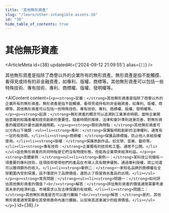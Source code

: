 ```yaml
---
title: "其他無形資產"
slug: "/learn/other-intangible-assets-38"
id: "38"
hide_table_of_contents: true
---
```



# 其他無形資產

<ArticleMeta id={38} updatedAt={'2024-09-12 21:09:55'} alias={`[]`} />
<div className='border-solid border-b border-t-0 my-4 border-[var(--ifm-color-gray-300)]' />

其他無形資產是指除了商譽以外的企業所有的無形資產。無形資產是指不能觸摸、看得見或持有的非金融資產，如專利、版權、商標等。其他無形資產可以包括一些特殊技術、專有技術、專利、商標權、版權、發明權等。

<AIContent content={`<p><strong>定義：</strong>其他無形資產是指除了商譽以外的企業所有的無形資產。無形資產是指不能觸摸、看得見或持有的非金融資產，如專利、版權、商標等。其他無形資產可以包括一些特殊技術、專有技術、專利、商標權、版權、發明權等。</p><p><strong>起源：</strong>無形資產的概念可以追溯到工業革命時期，當時企業開始意識到知識產權和技術創新的重要性。隨着時間的推移，法律和會計準則逐漸完善，對無形資產的確認和計量也越來越規範。</p><p><strong>類別與特點：</strong>其他無形資產可以分為以下幾類：<ul><li><strong>專利：</strong>保護髮明和創新的法律權利，通常有一定的有效期。</li><li><strong>商標權：</strong>保護品牌標識，防止他人未經授權使用。</li><li><strong>版權：</strong>保護原創作品，如文學、音樂、藝術等。</li><li><strong>專有技術：</strong>企業獨有的技術和工藝，通常不公開。</li></ul>這些無形資產的共同特點是它們沒有物理形態，但能為企業帶來經濟利益。</p><p><strong>具體案例：</strong><ul><li><strong>案例一：</strong>某科技公司擁有一項重要的專利技術，這項技術使得他們的產品在市場上具有競爭優勢。通過專利授權，該公司還可以獲得額外的收入。</li><li><strong>案例二：</strong>一家知名品牌的商標權在全球範圍內受到保護，這不僅提升了品牌價值，還防止了假冒偽劣產品的出現。</li></ul></p><p><strong>常見問題：</strong><ul><li><strong>問題一：</strong>如何評估其他無形資產的價值？<br/><strong>解答：</strong>評估無形資產的價值通常需要考慮其未來的經濟利益、市場需求以及法律保護的有效期。</li><li><strong>問題二：</strong>其他無形資產是否可以進行攤銷？<br/><strong>解答：</strong>是的，其他無形資產通常需要在其使用壽命內進行攤銷，以反映其逐漸減少的經濟價值。</li></ul></p>`} id={38} />
